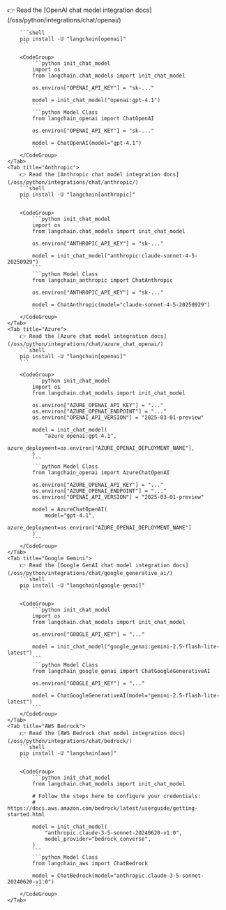 <Tabs>
    <Tab title="OpenAI">
        👉 Read the [OpenAI chat model integration docs](/oss/python/integrations/chat/openai/)

        ```shell
        pip install -U "langchain[openai]"
        ```

        <CodeGroup>
            ```python init_chat_model
            import os
            from langchain.chat_models import init_chat_model

            os.environ["OPENAI_API_KEY"] = "sk-..."

            model = init_chat_model("openai:gpt-4.1")
            ```
            ```python Model Class
            from langchain_openai import ChatOpenAI

            os.environ["OPENAI_API_KEY"] = "sk-..."

            model = ChatOpenAI(model="gpt-4.1")
            ```
        </CodeGroup>
    </Tab>
    <Tab title="Anthropic">
        👉 Read the [Anthropic chat model integration docs](/oss/python/integrations/chat/anthropic/)
        ```shell
        pip install -U "langchain[anthropic]"
        ```

        <CodeGroup>
            ```python init_chat_model
            import os
            from langchain.chat_models import init_chat_model

            os.environ["ANTHROPIC_API_KEY"] = "sk-..."

            model = init_chat_model("anthropic:claude-sonnet-4-5-20250929")
            ```
            ```python Model Class
            from langchain_anthropic import ChatAnthropic

            os.environ["ANTHROPIC_API_KEY"] = "sk-..."

            model = ChatAnthropic(model="claude-sonnet-4-5-20250929")
            ```
        </CodeGroup>
    </Tab>
    <Tab title="Azure">
        👉 Read the [Azure chat model integration docs](/oss/python/integrations/chat/azure_chat_openai/)
        ```shell
        pip install -U "langchain[openai]"
        ```

        <CodeGroup>
            ```python init_chat_model
            import os
            from langchain.chat_models import init_chat_model

            os.environ["AZURE_OPENAI_API_KEY"] = "..."
            os.environ["AZURE_OPENAI_ENDPOINT"] = "..."
            os.environ["OPENAI_API_VERSION"] = "2025-03-01-preview"

            model = init_chat_model(
                "azure_openai:gpt-4.1",
                azure_deployment=os.environ["AZURE_OPENAI_DEPLOYMENT_NAME"],
            )
            ```
            ```python Model Class
            from langchain_openai import AzureChatOpenAI

            os.environ["AZURE_OPENAI_API_KEY"] = "..."
            os.environ["AZURE_OPENAI_ENDPOINT"] = "..."
            os.environ["OPENAI_API_VERSION"] = "2025-03-01-preview"

            model = AzureChatOpenAI(
                model="gpt-4.1",
                azure_deployment=os.environ["AZURE_OPENAI_DEPLOYMENT_NAME"]
            )
            ```
        </CodeGroup>
    </Tab>
    <Tab title="Google Gemini">
        👉 Read the [Google GenAI chat model integration docs](/oss/python/integrations/chat/google_generative_ai/)
        ```shell
        pip install -U "langchain[google-genai]"
        ```

        <CodeGroup>
            ```python init_chat_model
            import os
            from langchain.chat_models import init_chat_model

            os.environ["GOOGLE_API_KEY"] = "..."

            model = init_chat_model("google_genai:gemini-2.5-flash-lite-latest")
            ```
            ```python Model Class
            from langchain_google_genai import ChatGoogleGenerativeAI

            os.environ["GOOGLE_API_KEY"] = "..."

            model = ChatGoogleGenerativeAI(model="gemini-2.5-flash-lite-latest")
            ```
        </CodeGroup>
    </Tab>
    <Tab title="AWS Bedrock">
        👉 Read the [AWS Bedrock chat model integration docs](/oss/python/integrations/chat/bedrock/)
        ```shell
        pip install -U "langchain[aws]"
        ```

        <CodeGroup>
            ```python init_chat_model
            from langchain.chat_models import init_chat_model

            # Follow the steps here to configure your credentials:
            # https://docs.aws.amazon.com/bedrock/latest/userguide/getting-started.html

            model = init_chat_model(
                "anthropic.claude-3-5-sonnet-20240620-v1:0",
                model_provider="bedrock_converse",
            )
            ```
            ```python Model Class
            from langchain_aws import ChatBedrock

            model = ChatBedrock(model="anthropic.claude-3-5-sonnet-20240620-v1:0")
            ```
        </CodeGroup>
    </Tab>
</Tabs>
